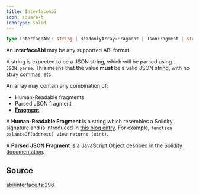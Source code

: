 ```yaml
---
title: InterfaceAbi
icon: square-t
iconType: solid
---
```


```ts
type InterfaceAbi: string | ReadonlyArray<Fragment | JsonFragment | string>;
```

An **InterfaceAbi** may be any supported ABI format.

A string is expected to be a JSON string, which will be parsed using `JSON.parse`. This means that the value **must**
be a valid JSON string, with no stray commas, etc.

An array may contain any combination of:

- Human-Readable fragments
- Parsed JSON fragment
- [**Fragment**](../classes/Fragment)

A **Human-Readable Fragment** is a string which resembles a Solidity signature and is introduced in [this blog
entry](lhttps://blog.ricmoo.com/human-readable-contract-abis-in-quais-js-141902f4d917). For example, `function
balanceOf(address) view returns (uint)`.

A **Parsed JSON Fragment** is a JavaScript Object desribed in the [Solidity
documentation](https://docs.soliditylang.org/en/v0.8.19/abi-spec.html#json).

## Source

[abi/interface.ts:298](https://github.com/dominant-strategies/quais.js/blob/c5f991423178493ef964731be9238d952f3e77dd/src/abi/interface.ts#L298)
